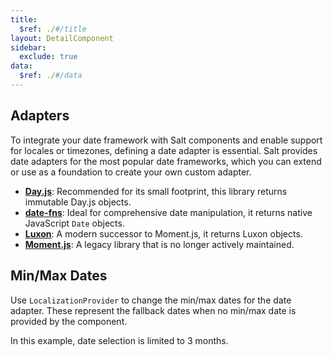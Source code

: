 ```yaml
---
title:
  $ref: ./#/title
layout: DetailComponent
sidebar:
  exclude: true
data:
  $ref: ./#/data
---
```


## Adapters

To integrate your date framework with Salt components and enable support for locales or timezones, defining a date adapter is essential. Salt provides date adapters for the most popular date frameworks, which you can extend or use as a foundation to create your own custom adapter.

- **[Day.js](https://day.js.org/)**: Recommended for its small footprint, this library returns immutable Day.js objects.
- **[date-fns](https://date-fns.org/)**: Ideal for comprehensive date manipulation, it returns native JavaScript `Date` objects.
- **[Luxon](https://moment.github.io/luxon/api-docs/index.html)**: A modern successor to Moment.js, it returns Luxon objects.
- **[Moment.js](https://momentjs.com/docs/)**: A legacy library that is no longer actively maintained.

<LivePreview componentName="localization-provider" exampleName="Locale" />

## Min/Max Dates

Use `LocalizationProvider` to change the min/max dates for the date adapter. These represent the fallback dates when no
min/max date is provided by the component.

In this example, date selection is limited to 3 months.

<LivePreview componentName="localization-provider" exampleName="MinMax" />
